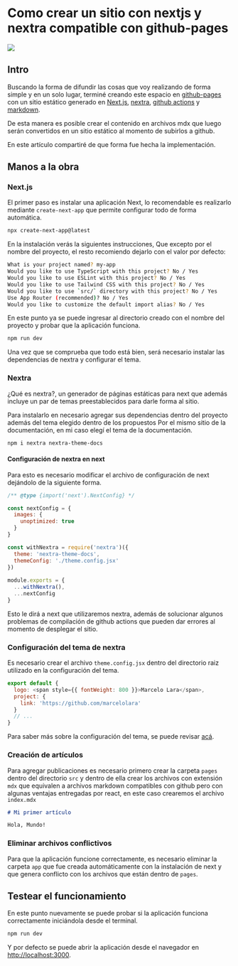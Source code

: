 # Como crear un sitio con nextjs y nextra compatible con github-pages

![](./../../public/nextra.jpg)

## Intro
Buscando la forma de difundir las cosas que voy realizando de forma simple y en un solo lugar, terminé creando este espacio en [github-pages](//pages.github.com) con un sitio estático generado en [Next.js](https://nextjs.org), [nextra](https://nextra.site), [github actions](https://github.com/features/actions) y [markdown](https://daringfireball.net/projects/markdown/).

De esta manera es posible crear el contenido en archivos mdx que luego serán convertidos en un sitio estático al momento de subirlos a github.

En este artículo compartiré de que forma fue hecha la implementación.

## Manos a la obra
### Next.js

El primer paso es instalar una aplicación Next, lo recomendable es realizarlo mediante `create-next-app` que permite configurar todo de forma automática.

```bash filename="> Terminal" copy
npx create-next-app@latest
```

En la instalación verás la siguientes instrucciones, Que excepto por el nombre del proyecto, el resto recomiendo dejarlo con el valor por defecto:

```bash filename="> Terminal" copy
What is your project named? my-app
Would you like to use TypeScript with this project? No / Yes
Would you like to use ESLint with this project? No / Yes
Would you like to use Tailwind CSS with this project? No / Yes
Would you like to use `src/` directory with this project? No / Yes
Use App Router (recommended)? No / Yes
Would you like to customize the default import alias? No / Yes
```

En este punto ya se puede ingresar al directorio creado con el nombre del proyecto y probar que la aplicación funciona.

```bash filename="> Terminal" copy
npm run dev
```

Una vez que se comprueba que todo está bien, será necesario instalar las dependencias de nextra y configurar el tema.

### Nextra
¿Qué es nextra?, un generador de páginas estáticas para next que además incluye un par de temas preestablecidos para 
darle forma al sitio.

Para instalarlo en necesario agregar sus dependencias dentro del proyecto además del tema elegido dentro de los propuestos
Por el mismo sitio de la documentación, en mi caso elegí el tema de la documentación.

```bash filename="> Terminal" copy
npm i nextra nextra-theme-docs
```

#### Configuración de nextra en next
Para esto es necesario modificar el archivo de configuración de next dejándolo de la siguiente forma.

```js filename="next.config.js
/** @type {import('next').NextConfig} */

const nextConfig = {
  images: {
    unoptimized: true
  }
}

const withNextra = require('nextra')({
  theme: 'nextra-theme-docs',
  themeConfig: './theme.config.jsx'
})
 
module.exports = {
  ...withNextra(),
  ...nextConfig
}
```

Esto le dirá a next que utilizaremos nextra, además de solucionar algunos problemas de compilación de github actions que 
pueden dar errores al momento de desplegar el sitio.

### Configuración del tema de nextra
Es necesario crear el archivo `theme.config.jsx` dentro del directorio raiz utilizado en la configuración del tema.
```js filename=theme.config.jsx copy
export default {
  logo: <span style={{ fontWeight: 800 }}>Marcelo Lara</span>,
  project: {
    link: 'https://github.com/marcelolara'
  }
  // ...
}
```
Para saber más sobre la configuración del tema, se puede revisar [acá](https://nextra.site/docs/docs-theme/theme-configuration).


### Creación de artículos
Para agregar publicaciones es necesario primero crear la carpeta `pages` dentro del directorio `src` y dentro de ella
crear los archivos con extensión `mdx` que equivalen a archivos markdown compatibles con github pero con algunas ventajas 
entregadas por react, en este caso crearemos el archivo `index.mdx`

```md filename=src/pages/index.mdx copy
# Mi primer artículo

Hola, Mundo!
```

### Eliminar archivos conflictivos
Para que la aplicación funcione correctamente, es necesario eliminar la carpeta `app` que fue creada automáticamente con 
la instalación de next y que genera conflicto con los archivos que están dentro de `pages`.

## Testear el funcionamiento
En este punto nuevamente se puede probar si la aplicación funciona correctamente iniciándola desde el terminal.

```bash filename="> Terminal" copy
npm run dev
```

Y por defecto se puede abrir la aplicación desde el navegador en [http://localhost:3000](http://localhost:3000).